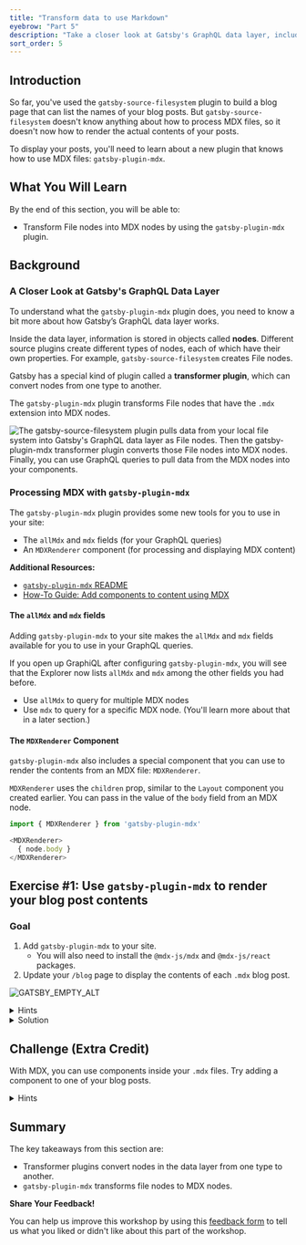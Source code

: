 ```yaml
---
title: "Transform data to use Markdown"
eyebrow: "Part 5"
description: "Take a closer look at Gatsby's GraphQL data layer, including how you can transform data from one type to another."
sort_order: 5
---
```



## Introduction

So far, you've used the `gatsby-source-filesystem` plugin to build a blog page that can list the names of your blog posts. But `gatsby-source-filesystem` doesn't know anything about how to process MDX files, so it doesn't now how to render the actual contents of your posts.

To display your posts, you'll need to learn about a new plugin that knows how to use MDX files: `gatsby-plugin-mdx`.

## What You Will Learn

By the end of this section, you will be able to:

- Transform File nodes into MDX nodes by using the `gatsby-plugin-mdx` plugin.

## Background

### A Closer Look at Gatsby's GraphQL Data Layer

To understand what the `gatsby-plugin-mdx` plugin does, you need to know a bit more about how Gatsby’s GraphQL data layer works.

Inside the data layer, information is stored in objects called **nodes**. Different source plugins create different types of nodes, each of which have their own properties. For example, `gatsby-source-filesystem` creates File nodes.

Gatsby has a special kind of plugin called a **transformer plugin**, which can convert nodes from one type to another.

The `gatsby-plugin-mdx` plugin transforms File nodes that have the `.mdx` extension into MDX nodes.

![The gatsby-source-filesystem plugin pulls data from your local file system into Gatsby's GraphQL data layer as File nodes. Then the gatsby-plugin-mdx transformer plugin converts those File nodes into MDX nodes. Finally, you can use GraphQL queries to pull data from the MDX nodes into your components.](./data-layer-with-nodes.png)

### Processing MDX with `gatsby-plugin-mdx`

The `gatsby-plugin-mdx` plugin provides some new tools for you to use in your site:

* The `allMdx` and `mdx` fields (for your GraphQL queries)
* An `MDXRenderer` component (for processing and displaying MDX content)

<Calloutbox>

**Additional Resources:**

* [`gatsby-plugin-mdx` README](https://www.gatsbyjs.com/plugins/gatsby-plugin-mdx)
* [How-To Guide: Add components to content using MDX](https://www.gatsbyjs.com/docs/how-to/routing/mdx/)

</Calloutbox>

#### The `allMdx` and `mdx` fields

Adding `gatsby-plugin-mdx` to your site makes the `allMdx` and `mdx` fields available for you to use in your GraphQL queries.

If you open up GraphiQL after configuring `gatsby-plugin-mdx`, you will see that the Explorer now lists `allMdx` and `mdx` among the other fields you had before.

* Use `allMdx` to query for multiple MDX nodes
* Use `mdx` to query for a specific MDX node. (You'll learn more about that in a later section.)

#### The `MDXRenderer` Component

`gatsby-plugin-mdx` also includes a special component that you can use to render the contents from an MDX file: `MDXRenderer`.

`MDXRenderer` uses the `children` prop, similar to the `Layout` component you created earlier. You can pass in the value of the `body` field from an MDX node.

```javascript
import { MDXRenderer } from 'gatsby-plugin-mdx'

<MDXRenderer>
  { node.body }
</MDXRenderer>
```


## Exercise #1: Use `gatsby-plugin-mdx` to render your blog post contents

### Goal

1. Add `gatsby-plugin-mdx` to your site.
    * You will also need to install the `@mdx-js/mdx` and `@mdx-js/react` packages.
1. Update your `/blog` page to display the contents of each `.mdx` blog post.

![GATSBY_EMPTY_ALT](./exercise-1-goal.png)

<details>
  <summary>Hints</summary>

* Remember the three steps for setting up a plugin?
* Update your page query to use `allMdx` instead.
* Use the `<MDXRenderer>` component to render the content of your blog posts.

</details>

<details>
  <summary>Solution</summary>

You'll learn more if you work through the exercise on your own.

But if you get stuck, here's [one possible solution](https://github.com/meganesu/gatsby-intro-workshop-example-site/commit/1f4c843cd1c6c8e4eaba9c62d788665c4aa61b63).

</details>

## Challenge (Extra Credit)

With MDX, you can use components inside your `.mdx` files. Try adding a component to one of your blog posts.

<details>
  <summary>Hints</summary>

Need help with the syntax? Check out the Gatsby documentation on [Writing Pages in MDX](https://www.gatsbyjs.com/docs/mdx/writing-pages/).

</details>

## Summary

The key takeaways from this section are:

- Transformer plugins convert nodes in the data layer from one type to another.
- `gatsby-plugin-mdx` transforms file nodes to MDX nodes.

<Calloutbox>

**Share Your Feedback!**

You can help us improve this workshop by using this [feedback form](https://docs.google.com/forms/d/e/1FAIpQLScQSMjKfAaukPiiwvPTpIG3nKEF5pjY0Y_nZX6TGj0L9Tx31w/viewform?usp=pp_url&entry.2075407804=Part+5) to tell us what you liked or didn't like about this part of the workshop.

</Calloutbox>

<PreviousNext
  prevTo="/part-4"
  prevText="Part 4"
  nextTo="/part-6"
  nextText="Part 6"
/>
